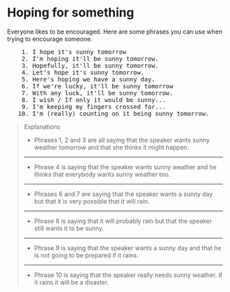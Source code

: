 # Hoping for something

Everyone likes to be encouraged. Here are some phrases you can use when trying to encourage someone.

<pre className="text-xl font-semibold font-sans leading-3">
    1. I hope it's sunny tomorrow
    2. I'm hoping it'll be sunny tomorrow.
    3. Hopefully, it'll be sunny tomorrow.
    4. Let's hope it's sunny tomorrow.
    5. Here's hoping we have a sunny day.
    6. If we're lucky, it'll be sunny tomorrow
    7. With any luck, it'll be sunny tomorrow.
    8. I wish / If only it would be sunny...
    9. I'm keeping my fingers crossed for...
   10. I'm (really) counting on it being sunny tomorrow.
</pre>

> Explanations
>
> - Phrases 1, 2 and 3 are all saying that the speaker wants sunny weather tomorrow and that she thinks it might happen.
>
> ---
>
> - Phrase 4 is saying that the speaker wants sunny weather and he thinks that everybody wants sunny weather too.
>
> ---
>
> - Phrases 6 and 7 are saying that the speaker wants a sunny day but that it is very possible that it will rain.
>
> ---
>
> - Phrase 8 is saying that it will probably rain but that the speaker still wants it to be sunny.
>
> ---
>
> - Phrase 9 is saying that the speaker wants a sunny day and that he is not going to be prepared if it rains.
>
> ---
>
> - Phrase 10 is saying that the speaker really needs sunny weather. If it rains it will be a disaster.
